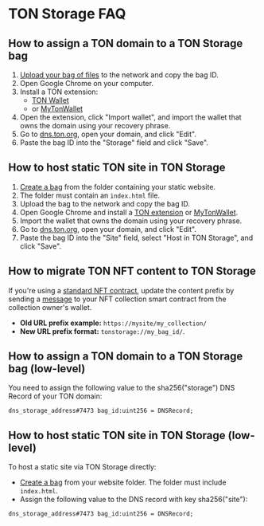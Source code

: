 
# TON Storage FAQ

## How to assign a TON domain to a TON Storage bag 

1. [Upload your bag of files](/v3/guidelines/web3/ton-storage/storage-daemon#creating-a-bag-of-files) to the network and copy the bag ID. 
2. Open Google Chrome on your computer. 
3. Install a TON extension:
   - [TON Wallet](https://chrome.google.com/webstore/detail/ton-wallet/nphplpgoakhhjchkkhmiggakijnkhfnd)
   - or [MyTonWallet](https://chrome.google.com/webstore/detail/mytonwallet/fldfpgipfncgndfolcbkdeeknbbbnhcc)
4. Open the extension, click "Import wallet", and import the wallet that owns the domain using your recovery phrase. 
5. Go to [dns.ton.org](https://dns.ton.org), open your domain, and click "Edit". 
6. Paste the bag ID into the "Storage" field and click "Save".

## How to host static TON site in TON Storage

1. [Create a bag](/v3/guidelines/web3/ton-storage/storage-daemon#creating-a-bag-of-files) from the folder containing your static website. 
2. The folder must contain an `index.html` file. 
3. Upload the bag to the network and copy the bag ID. 
4. Open Google Chrome and install a [TON extension](https://chrome.google.com/webstore/detail/ton-wallet/nphplpgoakhhjchkkhmiggakijnkhfnd) or [MyTonWallet](https://chrome.google.com/webstore/detail/mytonwallet/fldfpgipfncgndfolcbkdeeknbbbnhcc).  
5. Import the wallet that owns the domain using your recovery phrase. 
6. Go to [dns.ton.org](https://dns.ton.org), open your domain, and click "Edit". 
7. Paste the bag ID into the "Site" field, select "Host in TON Storage", and click "Save".

## How to migrate TON NFT content to TON Storage

If you're using a [standard NFT contract](https://github.com/ton-blockchain/token-contract/blob/main/nft/nft-collection-editable.fc), update the content prefix by sending a [message](https://github.com/ton-blockchain/token-contract/blob/2d411595a4f25fba43997a2e140a203c140c728a/nft/nft-collection-editable.fc#L132) to your NFT collection smart contract from the collection owner's wallet.

- **Old URL prefix example:** `https://mysite/my_collection/`
- **New URL prefix format:** `tonstorage://my_bag_id/`.


## How to assign a TON domain to a TON Storage bag (low-level)

You need to assign the following value to the sha256("storage") DNS Record of your TON domain:
```
dns_storage_address#7473 bag_id:uint256 = DNSRecord;
```

## How to host static TON site in TON Storage (low-level)


To host a static site via TON Storage directly:
- [Create a bag](/v3/guidelines/web3/ton-storage/storage-daemon#creating-a-bag-of-files) from your website folder. The folder must include `index.html`. 
- Assign the following value to the DNS record with key sha256("site"):

```
dns_storage_address#7473 bag_id:uint256 = DNSRecord;
```


<Feedback />

